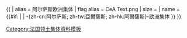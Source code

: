 {{ {{{1<noinclude>|country showdata</noinclude>}}}
| alias = 阿尔萨斯欧洲集体
| flag alias = CeA Text.png
| size = {{{size|}}}
| name = {{#if: {{{name|}}} | {{{name|}}} | -{zh-cn:阿尔萨斯; zh-tw:亞爾薩斯; zh-hk:阿爾薩斯}-欧洲集体 }}
}}<noinclude>
[[Category:法国领土集体资料模板]]
</noinclude>